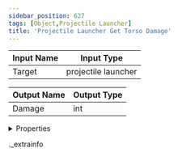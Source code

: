 ```yaml
---
sidebar_position: 627
tags: [Object,Projectile Launcher]
title: 'Projectile Launcher Get Torso Damage'
---
```






<IChip uuid="0da5a0be-9c01-4fcc-83a4-a660971c8644" />

| Input Name | Input Type |
|-----------|-----------|
| Target | projectile launcher |

| Output Name | Output Type |
|-----------|-----------|
| Damage | int |


<details>
  <summary>Properties</summary>
  <div>
    <div>
    <table>
      <thead>
        <tr>
          <th>Room availability:</th>
          <th>Available everywhere</th>
        </tr>
        <tr>
          <th>Is beta required?</th>
          <th>No</th>
        </tr>
        <tr>
          <th>Is this chip a trolling risk?</th>
          <th>No</th>
        </tr>
        <tr>
          <th>Is this chip a role assignment risk?</th>
          <th>No</th>
        </tr>
        <tr>
          <th>Chip UUID</th>
          <th>0da5a0be-9c01-4fcc-83a4-a660971c8644</th>
        </tr>
      </thead>
    </table>
    </div>
  </div>
</details>

._extrainfo
